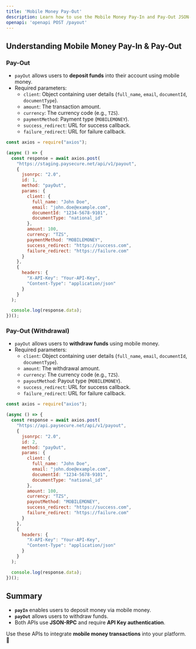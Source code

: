 ```yaml
---
title: 'Mobile Money Pay-Out'
description: Learn how to use the Mobile Money Pay-In and Pay-Out JSON-RPC methods.
openapi: 'openapi POST /payout'
---
```


## Understanding Mobile Money Pay-In & Pay-Out

### Pay-Out
- `payOut` allows users to **deposit funds** into their account using mobile money.
- Required parameters:
  - `client`: Object containing user details (`full_name`, `email`, `documentId`, `documentType`).
  - `amount`: The transaction amount.
  - `currency`: The currency code (e.g., `TZS`).
  - `paymentMethod`: Payment type (`MOBILEMONEY`).
  - `success_redirect`: URL for success callback.
  - `failure_redirect`: URL for failure callback.

```javascript JavaScript
const axios = require("axios");

(async () => {
  const response = await axios.post(
    "https://staging.paysecure.net/api/v1/payout",
    {
      jsonrpc: "2.0",
      id: 1,
      method: "payOut",
      params: {
        client: {
          full_name: "John Doe",
          email: "john.doe@example.com",
          documentId: "1234-5678-9101",
          documentType: "national_id"
        },
        amount: 100,
        currency: "TZS",
        paymentMethod: "MOBILEMONEY",
        success_redirect: "https://success.com",
        failure_redirect: "https://failure.com"
      }
    },
    {
      headers: {
        "X-API-Key": "Your-API-Key",
        "Content-Type": "application/json"
      }
    }
  );

  console.log(response.data);
})();
```

### Pay-Out (Withdrawal)
- `payOut` allows users to **withdraw funds** using mobile money.
- Required parameters:
  - `client`: Object containing user details (`full_name`, `email`, `documentId`, `documentType`).
  - `amount`: The withdrawal amount.
  - `currency`: The currency code (e.g., `TZS`).
  - `payoutMethod`: Payout type (`MOBILEMONEY`).
  - `success_redirect`: URL for success callback.
  - `failure_redirect`: URL for failure callback.

```javascript JavaScript
const axios = require("axios");

(async () => {
  const response = await axios.post(
    "https://api.paysecure.net/api/v1/payout",
    {
      jsonrpc: "2.0",
      id: 2,
      method: "payOut",
      params: {
        client: {
          full_name: "John Doe",
          email: "john.doe@example.com",
          documentId: "1234-5678-9101",
          documentType: "national_id"
        },
        amount: 100,
        currency: "TZS",
        payoutMethod: "MOBILEMONEY",
        success_redirect: "https://success.com",
        failure_redirect: "https://failure.com"
      }
    },
    {
      headers: {
        "X-API-Key": "Your-API-Key",
        "Content-Type": "application/json"
      }
    }
  );

  console.log(response.data);
})();
```

## Summary
- **`payIn`** enables users to deposit money via mobile money.
- **`payOut`** allows users to withdraw funds.
- Both APIs use **JSON-RPC** and require **API Key authentication**.

Use these APIs to integrate **mobile money transactions** into your platform. 🚀
